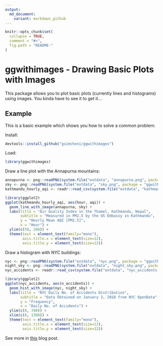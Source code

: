 ```yaml
---
output:
  md_document:
    variant: markdown_github
---
```


<!-- README.md is generated from README.Rmd. Please edit that file -->

```r
knitr::opts_chunk$set(
  collapse = TRUE,
  comment = "#>",
  fig.path = "README-"
)
```

# ggwithimages - Drawing Basic Plots with Images

This package allows you to plot basic plots (currently lines and histograms) using images.
You kinda have to see it to get it...

## Example

This is a basic example which shows you how to solve a common problem:

Install:

```r
devtools::install_github("gsimchoni/ggwithimages")
```

Load:

```r
library(ggwithimages)
```

Draw a line plot with the Annapurna mountains:

```r
annapurna <- png::readPNG(system.file("extdata", "annapurna.png", package = "ggwithimages"))
sky <- png::readPNG(system.file("extdata", "sky.png", package = "ggwithimages"))
kathmandu_hourly_aqi <- readr::read_csv(system.file("extdata", "kathmandu_hourly_aqi.csv", package = "ggwithimages"))

library(ggplot2)
ggplot(kathmandu_hourly_aqi, aes(hour, aqi)) +
  geom_line_with_image(annapurna, sky) +
  labs(title = "Air Quality Index in the Thamel, Kathmandu, Nepal",
       subtitle = "Measured in PM2.5 by the US Embassy in Kathmandu",
       y = "Hourly Mean AQI [PM2.5]",
       x = "Hour") +
  ylim(c(50, 200)) +
  theme(text = element_text(family="mono"),
        axis.title.x = element_text(size=12),
        axis.title.y = element_text(size=12))
```

Draw a histogram with NYC buildings:

```r
nyc <- png::readPNG(system.file("extdata", "nyc.png", package = "ggwithimages"))
night_sky <- png::readPNG(system.file("extdata", "night_sky.png", package = "ggwithimages"))
nyc_accidents <- readr::read_csv(system.file("extdata", "nyc_accidents.csv", package = "ggwithimages"))

library(ggplot2)
ggplot(nyc_accidents, aes(n_accidents)) +
  geom_hist_with_image(nyc, night_sky) +
  labs(title = "NYC Daily No. of Accidents Distribution",
       subtitle = "Data Obtained on January 3, 2018 from NYC OpenData",
       y = "Frequency",
       x = "Daily No. of Accidents") +
  ylim(c(0, 700)) +
  xlim(c(0, 1300)) +
  theme(text = element_text(family="mono"),
        axis.title.x = element_text(size=12),
        axis.title.y = element_text(size=12))
```

See more in [this](TODO) blog post.
